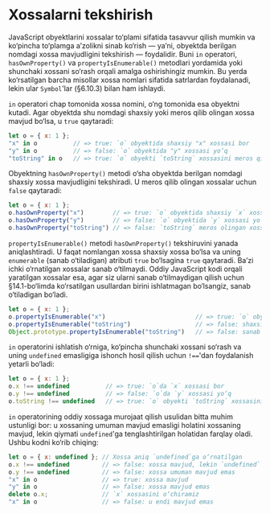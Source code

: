 # Xossalarni tekshirish

JavaScript obyektlarini xossalar to‘plami sifatida tasavvur qilish mumkin va ko‘pincha to‘plamga a’zolikni sinab ko‘rish — ya’ni, obyektda berilgan nomdagi xossa mavjudligini tekshirish — foydalidir. Buni `in` operatori, `hasOwnProperty()` va `propertyIsEnumerable()` metodlari yordamida yoki shunchaki xossani so‘rash orqali amalga oshirishingiz mumkin. Bu yerda ko‘rsatilgan barcha misollar xossa nomlari sifatida satrlardan foydalanadi, lekin ular `Symbol`'lar (§6.10.3) bilan ham ishlaydi.

`in` operatori chap tomonida xossa nomini, o‘ng tomonida esa obyektni kutadi. Agar obyektda shu nomdagi shaxsiy yoki meros qilib olingan xossa mavjud bo‘lsa, u `true` qaytaradi:

``` js
let o = { x: 1 };
"x" in o          // => true: `o` obyektida shaxsiy "x" xossasi bor
"y" in o          // => false: `o` obyektida "y" xossasi yo‘q
"toString" in o   // => true: `o` obyekti `toString` xossasini meros qilib oladi
```

Obyektning `hasOwnProperty()` metodi o‘sha obyektda berilgan nomdagi shaxsiy xossa mavjudligini tekshiradi. U meros qilib olingan xossalar uchun `false` qaytaradi:

``` js
let o = { x: 1 };
o.hasOwnProperty("x")        // => true: `o` obyektida shaxsiy `x` xossasi bor
o.hasOwnProperty("y")        // => false: `o` obyektida `y` xossasi yo‘q
o.hasOwnProperty("toString") // => false: `toString` meros olingan xossa
```

`propertyIsEnumerable()` metodi `hasOwnProperty()` tekshiruvini yanada aniqlashtiradi. U faqat nomlangan xossa shaxsiy xossa bo‘lsa va uning `enumerable` (sanab o‘tiladigan) atributi `true` bo‘lsagina `true` qaytaradi. Ba’zi ichki o‘rnatilgan xossalar sanab o‘tilmaydi. Oddiy JavaScript kodi orqali yaratilgan xossalar esa, agar siz ularni sanab o‘tilmaydigan qilish uchun §14.1-bo‘limda ko‘rsatilgan usullardan birini ishlatmagan bo‘lsangiz, sanab o‘tiladigan bo‘ladi.

``` js
let o = { x: 1 };
o.propertyIsEnumerable("x")                         // => true: `o` obyektida shaxsiy, sanaladigan `x` xossasi bor
o.propertyIsEnumerable("toString")                  // => false: shaxsiy xossa emas
Object.prototype.propertyIsEnumerable("toString")   // => false: sanab o‘tilmaydigan
```

`in` operatorini ishlatish o‘rniga, ko‘pincha shunchaki xossani so‘rash va uning `undefined` emasligiga ishonch hosil qilish uchun `!==`'dan foydalanish yetarli bo‘ladi:

``` js
let o = { x: 1 };
o.x !== undefined          // => true: `o`da `x` xossasi bor
o.y !== undefined          // => false: `o`da `y` xossasi yo‘q
o.toString !== undefined   // => true: `o` obyekti `toString` xossasini meros oladi
```

`in` operatorining oddiy xossaga murojaat qilish usulidan bitta muhim ustunligi bor: u xossaning umuman mavjud emasligi holatini xossaning mavjud, lekin qiymati `undefined`'ga tenglashtirilgan holatidan farqlay oladi. Ushbu kodni ko‘rib chiqing:

``` js
let o = { x: undefined }; // Xossa aniq `undefined`ga o‘rnatilgan
o.x !== undefined         // => false: xossa mavjud, lekin `undefined`
o.y !== undefined         // => false: xossa umuman mavjud emas
"x" in o                  // => true: xossa mavjud
"y" in o                  // => false: xossa mavjud emas
delete o.x;               // `x` xossasini o‘chiramiz
"x" in o                  // => false: u endi mavjud emas
```